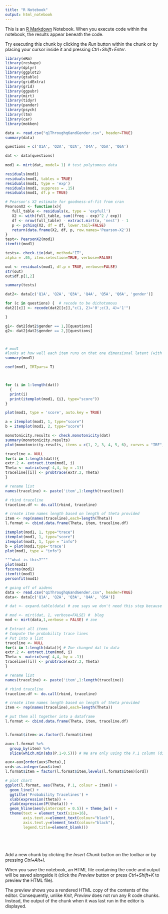 ---
title: "R Notebook"
output: html_notebook
---

This is an [R Markdown](http://rmarkdown.rstudio.com) Notebook. When you execute code within the notebook, the results appear beneath the code. 

Try executing this chunk by clicking the *Run* button within the chunk or by placing your cursor inside it and pressing *Ctrl+Shift+Enter*. 

```{r}
library(eRm)
library(reshape)
library(dplyr)
library(ggplot2)
library(gtable)
library(gridExtra)
library(grid)
library(ggpubr)
library(mirt)
library(tidyr)
library(pander)
library(psych)
library(ltm)
library(car)
library(mokken)

```

```{r}
data <- read.csv("q1Throughq6andGender.csv", header=TRUE) 
summary(data)

questions = c('Q1A', 'Q2A', 'Q3A', 'Q4A', 'Q5A', 'Q6A')

dat <- data[questions]
  
mod1 <- mirt(dat, model= 1) # test polytomous data

residuals(mod1)
residuals(mod1, tables = TRUE)
residuals(mod1, type = 'exp')
residuals(mod1, suppress = .15)
residuals(mod1, df.p = TRUE)

# Pearson's X2 estimate for goodness-of-fit from cran
PearsonX2 <- function(x){
   full_table <- residuals(x, type = 'expfull')
   X2 <- with(full_table, sum((freq - exp)^2 / exp))
   df <- nrow(full_table) - extract.mirt(x, 'nest') - 1
   p <- pchisq(X2, df = df, lower.tail=FALSE)
   return(data.frame(X2, df, p, row.names='Pearson-X2'))
}
test<- PearsonX2(mod1)
itemfit(mod1)

tests<- check.iio(dat, method="IT", 
alpha = .05, item.selection=TRUE, verbose=FALSE)

out <- residuals(mod1, df.p = TRUE, verbose=FALSE)
str(out)
out$df.p[1,2]


```
```{r}
summary(tests)
```

```{r}

dat2<- data[c('Q1A', 'Q2A', 'Q3A', 'Q4A', 'Q5A', 'Q6A', 'gender')]

for (c in questions) {  # recode to be dichotomous
dat2[[c]] <- recode(dat2[[c]],"c(1, 2)='0';c(3, 4)='1'")

}

g1<- dat2[dat2$gender == 1,][questions]
g2<- dat2[dat2$gender == 2,][questions]



# mod1
#looks at how well each item runs on that one dimensional latent (with F1)
summary(mod1)

coef(mod1, IRTpars= T)



for (i in 1:length(dat))
  {
  print(i)
  print(itemplot(mod1, {i}, type="score"))
}

plot(mod1, type = 'score', auto.key = TRUE)

a = itemplot(mod1, 1, type="score")
b = itemplot(mod1, 2, type="score")

```

```{r}

monotonicity.results <- check.monotonicity(dat)
summary(monotonicity.results)
plot(monotonicity.results, items = c(1, 2, 3, 4, 5, 6), curves = "IRF", ask=FALSE)

```

```{r}

traceline <- NULL
for(i in 1:length(dat)){
extr.2 <- extract.item(mod1, i)
Theta <- matrix(seq(-4,4, by = .1))
traceline[[i]] <- probtrace(extr.2, Theta)
}

# rename list
names(traceline) <- paste('item',1:length(traceline))

# rbind traceline
traceline.df <- do.call(rbind, traceline)

# create item names length based on length of theta provided
item <- rep(names(traceline),each=length(Theta))
l.format <- cbind.data.frame(Theta, item, traceline.df)

```

```{r}
itemplot(mod1, 1, type="trace")
itemplot(mod1, 1, type="score")
itemplot(mod1, 1, type = "info")
b = plot(mod1,type='trace')
plot(mod1, type = "info")

"""what is this?"""
plot(mod1)
fscores(mod1)
itemfit(mod1)
personfit(mod1)

```

```{r}
# going off of aidens
data <- read.csv("q1Throughq6andGender.csv", header=TRUE) 
data<- data[c('Q1A', 'Q2A', 'Q3A', 'Q4A', 'Q5A')]

# dat <- expand.table(data) # zoe says we don't need this step because our data is already columns by question

# mod <- mirt(dat, 1, verbose=FALSE) #  blog
mod <- mirt(data,1,verbose = FALSE) # zoe

# Extract all items 
# Compute the probability trace lines
# Put into a list
traceline <- NULL
for(i in 1:length(data)){ # Zoe changed dat to data
extr.2 <- extract.item(mod, i)
Theta <- matrix(seq(-4,4, by = .1))
traceline[[i]] <- probtrace(extr.2, Theta)
}

# rename list
names(traceline) <- paste('item',1:length(traceline))

# rbind traceline
traceline.df <- do.call(rbind, traceline)

# create item names length based on length of theta provided
item <- rep(names(traceline),each=length(Theta))

# put them all together into a dataframe
l.format <- cbind.data.frame(Theta, item, traceline.df)


l.format$item<-as.factor(l.format$item)

aux<-l.format %>%
  group_by(item) %>%
  slice(which.min(abs(P.1-0.5))) # We are only using the P.1 column (dichotomous)

aux<-aux[order(aux$Theta),]
ord<-as.integer(aux$item)
l.format$item = factor(l.format$item,levels(l.format$item)[ord])

# plot chart
ggplot(l.format, aes(Theta, P.1, colour = item)) + 
  geom_line() + 
  ggtitle('Probability Tracelines') + 
  xlab(expression(theta)) + 
  ylab(expression(P(theta))) + 
  geom_hline(aes(yintercept = 0.5)) + theme_bw() + 
  theme(text = element_text(size=16),
        axis.text.x=element_text(colour="black"),
        axis.text.y=element_text(colour="black"),
        legend.title=element_blank())






```

Add a new chunk by clicking the *Insert Chunk* button on the toolbar or by pressing *Ctrl+Alt+I*.

When you save the notebook, an HTML file containing the code and output will be saved alongside it (click the *Preview* button or press *Ctrl+Shift+K* to preview the HTML file).

The preview shows you a rendered HTML copy of the contents of the editor. Consequently, unlike *Knit*, *Preview* does not run any R code chunks. Instead, the output of the chunk when it was last run in the editor is displayed.
